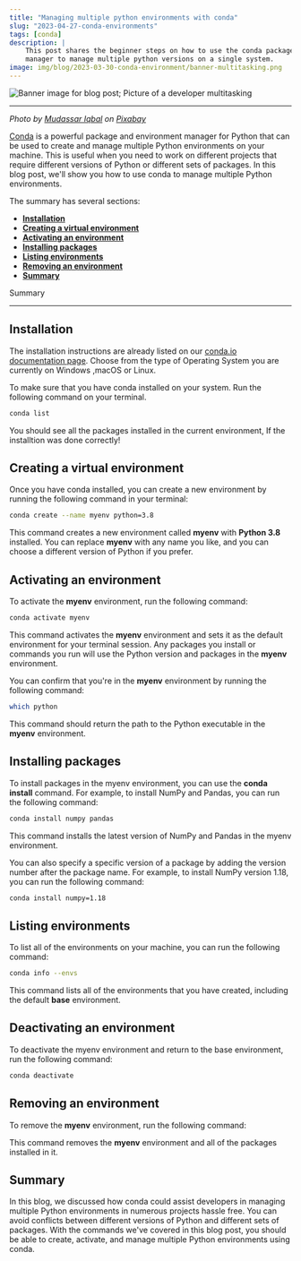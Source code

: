 ```yaml
---
title: "Managing multiple python environments with conda"
slug: "2023-04-27-conda-environments"
tags: [conda]
description: |
    This post shares the beginner steps on how to use the conda package 
    manager to manage multiple python versions on a single system.
image: img/blog/2023-03-30-conda-environment/banner-multitasking.png
---
```



<Image img={bannerImage} alt="Banner image for blog post; Picture of a developer multitasking" />

<hr />

<p>
    <i>
        Photo by <a href="https://pixabay.com/users/kreatikar-8562930/">Mudassar Iqbal</a> on <a href="https://pixabay.com/">Pixabay</a>
    </i>
</p>

[Conda](https://docs.conda.io/) is a powerful package and environment manager for Python that can be used to create and manage multiple Python environments on your machine. 
This is useful when you need to work on different projects that require different versions of Python or different sets of packages. 
In this blog post, we'll show you how to use conda to manage multiple Python environments.

<!-- truncate -->


The summary has several sections:

* **[Installation](#installation)**
* **[Creating a virtual environment](#creating-a-virtual-environment)**
* **[Activating an environment](#activating-an-environment)**
* **[Installing packages](#installing-packages)**
* **[Listing environments](#listing-environments)**
* **[Removing an environment](#removing-an-environment)**
* **[Summary](#summary)**


Summary



---

## Installation

The installation instructions are already listed on our [conda.io documentation page](https://conda.io/projects/conda/en/latest/user-guide/install/index.html#id2).
Choose from the type of Operating System you are currently on Windows ,macOS or Linux. 

To make sure that you have conda installed on your system. Run the following command on your terminal.


```bash
conda list
```

You should see all the packages installed in the current environment, If the installtion was done correctly!

## Creating a virtual environment

Once you have conda installed, you can create a new environment by running the following command in your terminal:

```bash
conda create --name myenv python=3.8
```

This command creates a new environment called **myenv** with **Python 3.8** installed. You can replace **myenv** with any name you like, 
and you can choose a different version of Python if you prefer.

## Activating an environment

To activate the **myenv** environment, run the following command:

```bash
conda activate myenv
```

This command activates the **myenv** environment and sets it as the default environment for your terminal session. 
Any packages you install or commands you run will use the Python version and packages in the **myenv** environment.

<!-- truncate -->

You can confirm that you're in the **myenv** environment by running the following command:

```bash
which python
```

This command should return the path to the Python executable in the **myenv**  environment.


## Installing packages

To install packages in the myenv environment, you can use the **conda install** command. 
For example, to install NumPy and Pandas, you can run the following command:

```bash
conda install numpy pandas
```

This command installs the latest version of NumPy and Pandas in the myenv environment.

<!-- truncate -->

You can also specify a specific version of a package by adding the version number after the package name. For example, to install NumPy version 1.18, you can run the following command:



```bash
conda install numpy=1.18
```


## Listing environments

To list all of the environments on your machine, you can run the following command:

```bash
conda info --envs
```

This command lists all of the environments that you have created, including the default **base** environment.

## Deactivating an environment

To deactivate the myenv environment and return to the base environment, run the following command:

```bash
conda deactivate
```

## Removing an environment


To remove the **myenv** environment, run the following command:

This command removes the **myenv** environment and all of the packages installed in it.


## Summary

In this blog, we discussed how conda could assist developers in managing multiple Python environments
in numerous projects hassle free. You can avoid conflicts between different versions of Python and different sets of packages. With the commands we've covered in this blog post, 
you should be able to create, activate, and manage multiple Python environments using conda. 